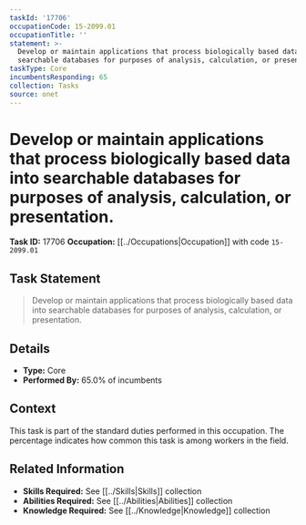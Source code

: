 ```yaml
---
taskId: '17706'
occupationCode: 15-2099.01
occupationTitle: ''
statement: >-
  Develop or maintain applications that process biologically based data into
  searchable databases for purposes of analysis, calculation, or presentation.
taskType: Core
incumbentsResponding: 65
collection: Tasks
source: onet
---
```

# Develop or maintain applications that process biologically based data into searchable databases for purposes of analysis, calculation, or presentation.

**Task ID:** 17706
**Occupation:** [[../Occupations|Occupation]] with code `15-2099.01`

## Task Statement

> Develop or maintain applications that process biologically based data into searchable databases for purposes of analysis, calculation, or presentation.

## Details

- **Type:** Core
- **Performed By:** 65.0% of incumbents

## Context

This task is part of the standard duties performed in this occupation. The percentage indicates how common this task is among workers in the field.

## Related Information

- **Skills Required:** See [[../Skills|Skills]] collection
- **Abilities Required:** See [[../Abilities|Abilities]] collection
- **Knowledge Required:** See [[../Knowledge|Knowledge]] collection
